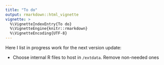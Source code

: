 ```yaml
---
title: "To do"
output: rmarkdown::html_vignette
vignette: >
  %\VignetteIndexEntry{To do}
  %\VignetteEngine{knitr::rmarkdown}
  %\VignetteEncoding{UTF-8}
---
```


Here I list in progress work for the next version update:

-   Choose internal R files to host in `/extdata`. Remove non-needed ones



